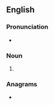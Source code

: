 ==English==

===Pronunciation===
* {{IPA|/ˈpeɪɡənz/|lang=en}}

===Noun===
{{head|en|noun plural form}}

# {{plural of|pagan|lang=en}}

===Anagrams===
* {{anagrams|en|a=aagnps|pangas}}